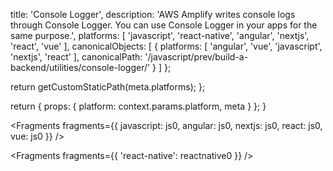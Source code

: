 
  title: 'Console Logger',
  description: 'AWS Amplify writes console logs through Console Logger. You can use Console Logger in your apps for the same purpose.',
  platforms: [
    'javascript',
    'react-native',
    'angular',
    'nextjs',
    'react',
    'vue'
  ],
  canonicalObjects: [
    {
      platforms: [
        'angular',
        'vue',
        'javascript',
        'nextjs',
        'react'
      ],
      canonicalPath: '/javascript/prev/build-a-backend/utilities/console-logger/'
    }
  ]
};

  return getCustomStaticPath(meta.platforms);
};

  return {
    props: {
      platform: context.params.platform,
      meta
    }
  };
}


<Fragments
  fragments={{
    javascript: js0,
    angular: js0,
    nextjs: js0,
    react: js0,
    vue: js0
  }}
/>


<Fragments fragments={{ 'react-native': reactnative0 }} />
